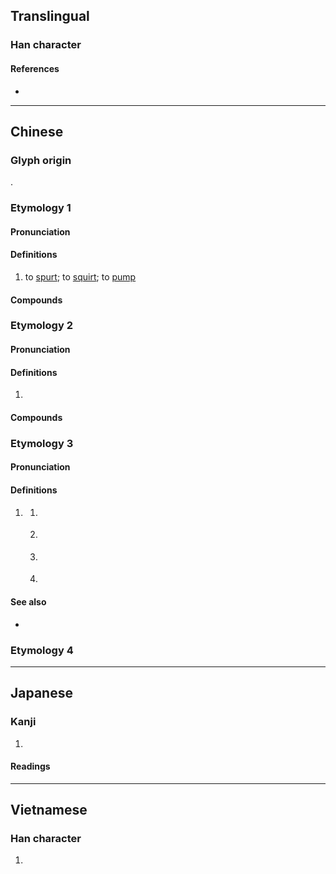 {{also|喞}}
{{character info}}
==Translingual==

===Han character===
{{Han char|rn=30|rad=口|as=07|sn=10|four=67020|canj=RAIL|ids=⿰口即}}

====References====
* {{Han ref|kx=0201.121|hdz=10634.140|uh=5527|ud=21799}}

----

==Chinese==

===Glyph origin===
{{Han etym}}
{{Han compound|口|即|ls=psc|c1=s|c2=p|t1=mouth}}.

===Etymology 1===
{{zh-forms|t2=喞}}
{{rfe|zh|onomatopoeic?}}

====Pronunciation====
{{zh-pron
|m=唧
|m-s=
|c=zik1,zit1
|c-t=
|g=
|h=pfs=
|j=
|md=
|mn=ml:chit/xm:chek/qz:chiak
|mn_note=Xiamen, Quanzhou: chit - vernacular; chek/chiak - literary
|mn-t=ziag4/ziêg4
|w=
|x=
|mc=y
|oc=y
|cat=v
}}

====Definitions====
{{zh-hanzi}}

# to [[spurt]]; to [[squirt]]; to [[pump]]

====Compounds====
{{zh-der|唧筒|消火唧筒}}

===Etymology 2===
{{zh-forms|t2=喞}}

====Pronunciation====
{{zh-pron
|m=唧
|m-s=
|c=zik1,zek1
|c-t=
|g=
|h=pfs=chi̍t
|j=
|md=
|mn=ml:chit/xm:chek/qz:chiak
|mn_note=Xiamen, Quanzhou: chit - vernacular; chek/chiak - literary
|mn-t=ziag4/ziêg4
|w=
|x=
|mc=y
|oc=y
|cat=
}}

====Definitions====
{{zh-hanzi}}

# {{lb|zh|onomatopoeia}} {{rfdef|zh}}

====Compounds====
{{zh-der|哼唧|唧唧|唧噥|不唧𠺕|唧嘖|哼哼唧唧|唧溜|唧唧呱呱|啾啾唧唧|唧唧喳喳|唧唧啾啾|唧唧嘟嘟|唧咕|吧唧|咕咕唧唧|啾唧|唧嗾|唧唧噥噥|咕唧|唧唧咕咕|鬼鬼唧唧|蔫不唧}}

===Etymology 3===
{{zh-forms|t2=喞|alt=𫫊}}

====Pronunciation====
{{zh-pron
|c=zek1
|cat=part
}}

====Definitions====
{{zh-hanzi}}

# {{lb|zh|Cantonese}} {{n-g|Sentence-final [[particle]]:}}
## {{n-g|Used to persuade someone.}}
##: {{zh-x|唔好 理 佢 唧。|Just ignore him.|C}}
## {{n-g|Used to ask or question someone, often in an impatient tone.}}
##: {{zh-x|你 想 去 邊度 玩 唧？|So where do you want to hang out?|C}}
## {{n-g|Used in a tender tone to indicate endearment.}}
##: {{zh-x|隻 啤啤熊 好 得意 㗎 唧！|The teddy bear is so cute!|C}}
## {{n-g|Used to indicate gratefulness, usually used with {{zh-l|*好彩}}.}}
##: {{zh-x|好彩 褲袋{doi6-2} 重 有 廿 蚊 唧。|Fortunately, there's still twenty dollars in my pocket.|C}}

====See also====
*{{zh-l|啫}}

===Etymology 4===
{{zh-see|擳}}

----

==Japanese==

===Kanji===
{{ja-kanji|grade=|rs=口07}}

# {{rfdef|ja|sort=口07}}

====Readings====
{{ja-readings|goon=[[そく]] (soku), [[しち]] (shichi)|kanon=[[しょく]] (shoku), [[しつ]] (shitsu)|kun=[[かこつ]] (kakotsu)}}

----

==Vietnamese==

===Han character===
{{vi-hantu|[[tức]], [[cơ]]|rs=口07}}

# {{rfdef|vi}}